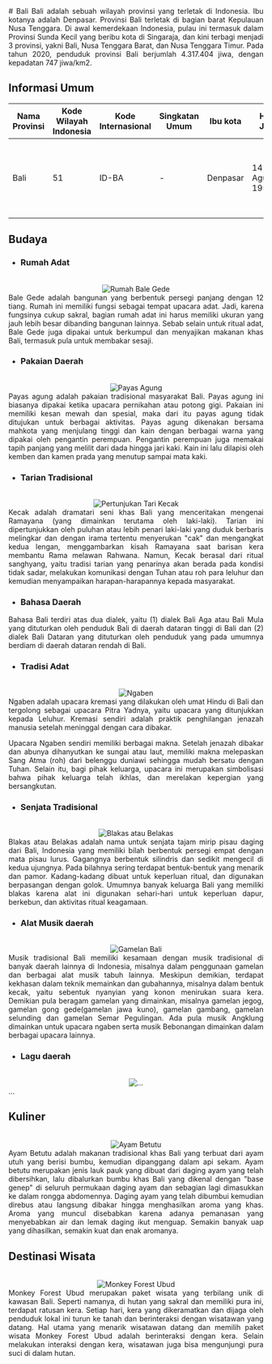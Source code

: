 <div align="justify">
   # Bali
   Bali adalah sebuah wilayah provinsi yang terletak di Indonesia. Ibu kotanya adalah Denpasar. Provinsi Bali terletak di bagian barat Kepulauan Nusa Tenggara. Di awal kemerdekaan Indonesia, pulau ini termasuk dalam Provinsi Sunda Kecil yang beribu kota di Singaraja, dan kini terbagi menjadi 3 provinsi, yakni Bali, Nusa Tenggara Barat, dan Nusa Tenggara Timur. Pada tahun 2020, penduduk provinsi Bali berjumlah 4.317.404 jiwa, dengan kepadatan 747 jiwa/km2.

   ## Informasi Umum
   | Nama Provinsi | Kode Wilayah Indonesia | Kode Internasional | Singkatan Umum |      Ibu kota    |         Hari Jadi        | Lambang                                                              |
   |---------------|------------------------|--------------------|----------------|------------------|--------------------------|----------------------------------------------------------------------|
   |     Bali      |           51           |       ID-BA        |        -       |      Denpasar    |    14 Agustus 1958       | <div align="center"><img alt="Lambang" width="150" src="https://upload.wikimedia.org/wikipedia/commons/thumb/1/10/Coat_of_arms_of_Bali.svg/759px-Coat_of_arms_of_Bali.svg.png"/></div> |

   ## Budaya

   - ### Rumah Adat
   <br/>
   <div align="center"><img alt="Rumah Bale Gede" src="https://cdn-cms.pgimgs.com/static/2019/10/5.-Bale-Gede.jpg"/></div>
   Bale Gede adalah bangunan yang berbentuk persegi panjang dengan 12 tiang. Rumah ini memiliki fungsi sebagai tempat upacara adat. Jadi, karena fungsinya cukup sakral, bagian rumah adat ini harus memiliki ukuran yang jauh lebih besar dibanding bangunan lainnya. Sebab selain untuk ritual adat, Bale Gede juga dipakai untuk berkumpul dan menyajikan makanan khas Bali, termasuk pula untuk membakar sesaji.
   
   - ### Pakaian Daerah
   <br/>
   <div align="center"><img alt="Payas Agung" src="https://student-activity.binus.ac.id/himdkv/wp-content/uploads/sites/11/2021/10/6.png"/></div>
   Payas agung adalah pakaian tradisional masyarakat Bali. Payas agung ini biasanya dipakai ketika upacara pernikahan atau potong gigi. Pakaian ini memiliki kesan mewah dan spesial, maka dari itu payas agung tidak ditujukan untuk berbagai aktivitas. Payas agung dikenakan bersama mahkota yang menjulang tinggi dan kain dengan berbagai warna yang dipakai oleh pengantin perempuan. Pengantin perempuan juga memakai tapih panjang yang melilit dari dada hingga jari kaki. Kain ini lalu dilapisi oleh kemben dan kamen prada yang menutup sampai mata kaki.
   
   - ### Tarian Tradisional
   <br/>
   <div align="center"><img alt="Pertunjukan Tari Kecak" src="https://upload.wikimedia.org/wikipedia/commons/thumb/b/b6/Kecak_Uluwatu_Covid19.jpg/1200px-Kecak_Uluwatu_Covid19.jpg"/></div>
   Kecak adalah dramatari seni khas Bali yang menceritakan mengenai Ramayana (yang dimainkan terutama oleh laki-laki). Tarian ini dipertunjukkan oleh puluhan atau lebih penari laki-laki yang duduk berbaris melingkar dan dengan irama tertentu menyerukan "cak" dan mengangkat kedua lengan, menggambarkan kisah Ramayana saat barisan kera membantu Rama melawan Rahwana. Namun, Kecak berasal dari ritual sanghyang, yaitu tradisi tarian yang penarinya akan berada pada kondisi tidak sadar, melakukan komunikasi dengan Tuhan atau roh para leluhur dan kemudian menyampaikan harapan-harapannya kepada masyarakat.
   
   - ### Bahasa Daerah
   Bahasa Bali terdiri atas dua dialek, yaitu (1) dialek Bali Aga atau Bali Mula yang dituturkan oleh penduduk Bali di daerah dataran tinggi di Bali dan (2) dialek Bali Dataran yang dituturkan oleh penduduk yang pada umumnya berdiam di daerah dataran rendah di Bali.

   - ### Tradisi Adat
   <br/>
   <div align="center"><img alt="Ngaben   " src="https://datulomboktour.com/wp-content/uploads/2020/02/upacara-ngaben1.jpg"/></div>
   Ngaben adalah upacara kremasi yang dilakukan oleh umat Hindu di Bali dan tergolong sebagai upacara Pitra Yadnya, yaitu upacara yang ditunjukkan kepada Leluhur. Kremasi sendiri adalah praktik penghilangan jenazah manusia setelah meninggal dengan cara dibakar.
   
   Upacara Ngaben sendiri memiliki berbagai makna. Setelah jenazah dibakar dan abunya dihanyutkan ke sungai atau laut, memiliki makna melepaskan Sang Atma (roh) dari belenggu duniawi sehingga mudah bersatu dengan Tuhan. Selain itu, bagi pihak keluarga, upacara ini merupakan simbolisasi bahwa pihak keluarga telah ikhlas, dan merelakan kepergian yang bersangkutan. 
   - ### Senjata Tradisional
   <br/>
   <div align="center"><img alt="Blakas atau Belakas" src="https://upload.wikimedia.org/wikipedia/commons/thumb/0/04/COLLECTIE_TROPENMUSEUM_Ceremonieel_hakmes_met_zilverbeslagversiering_TMnr_1646-23.jpg/450px-COLLECTIE_TROPENMUSEUM_Ceremonieel_hakmes_met_zilverbeslagversiering_TMnr_1646-23.jpg"/></div>
   Blakas atau Belakas adalah nama untuk senjata tajam mirip pisau daging dari Bali, Indonesia yang memiliki bilah berbentuk persegi empat dengan mata pisau lurus. Gagangnya berbentuk silindris dan sedikit mengecil di kedua ujungnya. Pada bilahnya sering terdapat bentuk-bentuk yang menarik dan pamor. Kadang-kadang dibuat untuk keperluan ritual, dan digunakan berpasangan dengan golok. Umumnya banyak keluarga Bali yang memiliki blakas karena alat ini digunakan sehari-hari untuk keperluan dapur, berkebun, dan aktivitas ritual keagamaan.
   
   - ### Alat Musik daerah
   <br/>
   <div align="center"><img alt="Gamelan Bali" src="https://upload.wikimedia.org/wikipedia/commons/thumb/8/87/Gamelan_of_Bali_200507-1.jpg/1200px-Gamelan_of_Bali_200507-1.jpg"/></div>
   Musik tradisional Bali memiliki kesamaan dengan musik tradisional di banyak daerah lainnya di Indonesia, misalnya dalam penggunaan gamelan dan berbagai alat musik tabuh lainnya. Meskipun demikian, terdapat kekhasan dalam teknik memainkan dan gubahannya, misalnya dalam bentuk kecak, yaitu sebentuk nyanyian yang konon menirukan suara kera. Demikian pula beragam gamelan yang dimainkan, misalnya gamelan jegog, gamelan gong gede(gamelan jawa kuno), gamelan gambang, gamelan selunding dan gamelan Semar Pegulingan. Ada pula musik Angklung dimainkan untuk upacara ngaben serta musik Bebonangan dimainkan dalam berbagai upacara lainnya.
   
   - ### Lagu daerah
   <br/>
   <div align="center"><img alt="..." src="..."/></div>
   ...
   
   ## Kuliner
   <br/>
   <div align="center"><img alt="Ayam Betutu" src="https://upload.wikimedia.org/wikipedia/commons/thumb/f/f4/Ayam_Betutu.jpg/1200px-Ayam_Betutu.jpg"/></div>
   Ayam Betutu adalah makanan tradisional khas Bali yang terbuat dari ayam utuh yang berisi bumbu, kemudian dipanggang dalam api sekam. Ayam betutu merupakan jenis lauk pauk yang dibuat dari daging ayam yang telah dibersihkan, lalu dibalurkan bumbu khas Bali yang dikenal dengan "base genep" di seluruh permukaan daging ayam dan sebagian lagi dimasukkan ke dalam rongga abdomennya. Daging ayam yang telah dibumbui kemudian direbus atau langsung dibakar hingga menghasilkan aroma yang khas. Aroma yang muncul disebabkan karena adanya pemanasan yang menyebabkan air dan lemak daging ikut menguap. Semakin banyak uap yang dihasilkan, semakin kuat dan enak aromanya.

   ## Destinasi Wisata
   <br/>
   <div align="center"><img alt="Monkey Forest Ubud" src="https://monkeyforestubud.com/wp-content/uploads/2019/10/DSC_3828.jpg"/></div>
   Monkey Forest Ubud merupakan paket wisata yang terbilang unik di kawasan Bali. Seperti namanya, di hutan yang sakral dan memiliki pura ini, terdapat ratusan kera. Setiap hari, kera yang dikeramatkan dan dijaga oleh penduduk lokal ini turun ke tanah dan berinteraksi dengan wisatawan yang datang. Hal utama yang menarik wisatawan datang dan memilih paket wisata Monkey Forest Ubud adalah berinteraksi dengan kera. Selain melakukan interaksi dengan kera, wisatawan juga bisa mengunjungi pura suci di dalam hutan.
</div>